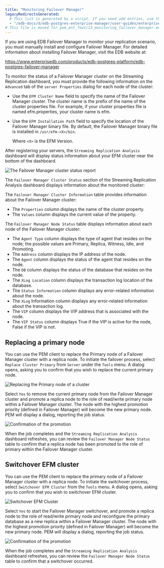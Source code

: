 ```yaml
---
title: "Monitoring Failover Manager"
legacyRedirectsGenerated:
  # This list is generated by a script. If you need add entries, use the `legacyRedirects` key.
  - "/edb-docs/d/edb-postgres-enterprise-manager/user-guides/enterprise-features-guide/8.0/monitoring_failover_manager.html"
# This file is moved for pem_ent_feat/13_monitoring_failover_manager.mdx
---
```


If you are using EDB Failover Manager to monitor your replication scenario, you must manually install and configure Failover Manager. For detailed information about installing Failover Manager, visit the EDB website at:

<https://www.enterprisedb.com/products/edb-postgres-platform/edb-postgres-failover-manager>

To monitor the status of a Failover Manager cluster on the Streaming Replication dashboard, you must provide the following information on the `Advanced` tab of the `server Properties` dialog for each node of the cluster:

-   Use the `EFM Cluster Name` field to specify the name of the Failover Manager cluster. The cluster name is the prefix of the name of the cluster properties file. For example, if your cluster properties file is named efm.properties, your cluster name is efm.

-   Use the `EFM Installation Path` field to specify the location of the Failover Manager binary file. By default, the Failover Manager binary file is installed in `/usr/efm-<X>/bin`.

    Where `<X>` is the EFM Version.

After registering your servers, the `Streaming Replication Analysis` dashboard will display status information about your EFM cluster near the bottom of the dashboard.

![The Failover Manager cluster status report](/images/fm_cluster_status.png)

The `Failover Manager Cluster Status` section of the Streaming Replication Analysis dashboard displays information about the monitored cluster:

The `Failover Manager Cluster Information` table provides information about the Failover Manager cluster:

-   The `Properties` column displays the name of the cluster property.
-   The `Values` column displays the current value of the property.

The `Failover Manager Node Status` table displays information about each node of the Failover Manager cluster:

-   The `Agent Type` column displays the type of agent that resides on the node; the possible values are Primary, Replica, Witness, Idle, and Promoting.
-   The `Address` column displays the IP address of the node.
-   The `Agent` column displays the status of the agent that resides on the node.
-   The `DB` column displays the status of the database that resides on the node.
-   The `XLog Location` column displays the transaction log location of the database.
-   The `Status Information` column displays any error-related information about the node.
-   The `XLog` Information column displays any error-related information about the transaction log.
-   The `VIP` column displays the VIP address that is associated with the node.
-   The `VIP Status` column displays True if the VIP is active for the node, False if the VIP is not.

## Replacing a primary node

You can use the PEM client to replace the Primary node of a Failover Manager cluster with a replica node. To initiate the failover process, select `Replace Cluster Primary` from `Server` under the `Tools` menu. A dialog opens, asking you to confirm that you wish to replace the current primary node.

![Replacing the Primary node of a cluster](/images/fm_replace_primary.png)

Select `Yes` to remove the current primary node from the Failover Manager cluster and promote a replica node to the role of read/write primary node within a Failover Manager cluster. The node with the highest promotion priority (defined in Failover Manager) will become the new primary node. PEM will display a dialog, reporting the job status.

![Confirmation of the promotion](/images/fm_job_result.png)

When the job completes and the `Streaming Replication Analysis` dashboard refreshes, you can review the `Failover Manager Node Status` table to confirm that a replica node has been promoted to the role of primary within the Failover Manager cluster.

## Switchover EFM cluster

You can use the PEM client to replace the primary node of a Failover Manager cluster with a replica node. To initiate the switchover process, select `Switchover EFM Cluster` from the `Tools` menu. A dialog opens, asking you to confirm that you wish to switchover EFM cluster.

![Switchover EFM Cluster](/images/fm_switchover_cluster.png)

Select `Yes` to start the Failover Manager switchover, and promote a replica node to the role of read/write primary node and reconfigure the primary database as a new replica within a Failover Manager cluster. The node with the highest promotion priority (defined in Failover Manager) will become the new primary node. PEM will display a dialog, reporting the job status.

![Confirmation of the promotion](/images/fm_switchover_job_result.png)

When the job completes and the `Streaming Replication Analysis` dashboard refreshes, you can review the `Failover Manager Node Status` table to confirm that a switchover occurred.

